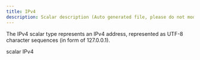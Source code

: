 ```yaml
---
title: IPv4
description: Scalar description (Auto generated file, please do not modify)
---
```



The IPv4 scalar type represents an IPv4 address, represented as UTF-8 character sequences (in form of 127.0.0.1).

<GQLCodeSnippet>
<GQLLine><GQLKeyword>scalar</GQLKeyword> IPv4</GQLLine>
</GQLCodeSnippet>
